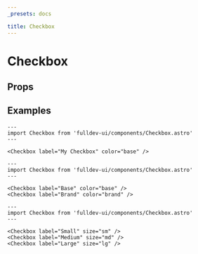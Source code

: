 ```yaml
---
_presets: docs

title: Checkbox
---
```


# Checkbox


## Props

<PropsTable />

## Examples

```astro live
---
import Checkbox from 'fulldev-ui/components/Checkbox.astro'
---

<Checkbox label="My Checkbox" color="base" />
```

```astro live
---
import Checkbox from 'fulldev-ui/components/Checkbox.astro'
---

<Checkbox label="Base" color="base" />
<Checkbox label="Brand" color="brand" />
```

```astro live
---
import Checkbox from 'fulldev-ui/components/Checkbox.astro'
---

<Checkbox label="Small" size="sm" />
<Checkbox label="Medium" size="md" />
<Checkbox label="Large" size="lg" />
```
